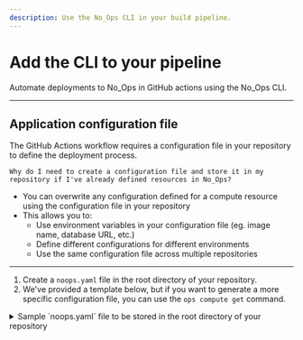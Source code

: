 ```yaml
---
description: Use the No_Ops CLI in your build pipeline.
---
```



# Add the CLI to your pipeline

Automate deployments to No_Ops in GitHub actions using the No_Ops CLI.

---

## Application configuration file

The GitHub Actions workflow requires a configuration file in your repository to define the deployment process.

`Why do I need to create a configuration file and store it in my repository if I've already defined resources in No_Ops?`
  - You can overwrite any configuration defined for a compute resource using the configuration file in your repository
  - This allows you to:
    - Use environment variables in your configuration file (eg. image name, database URL, etc.)
    - Define different configurations for different environments
    - Use the same configuration file across multiple repositories

---

1. Create a `noops.yaml` file in the root directory of your repository.
2. We've provided a template below, but if you want to generate a more specific configuration file, you can use the `ops compute get` command.
<details>
<summary>Sample `noops.yaml` file to be stored in the root directory of your repository</summary>
```yaml
code: website
class: compute

resources:
  - code: website
    type: container
    data:
      # Environment variables passed from the GitHub Actions workflow
      image: ${Repositories_Website_RepositoryUri}:${Image_Tag}

      # These values are optional & will overwrite the values defined in No_Ops
      cpu: 256
      memory: 512
      desired: 2
      port: 80
```
</details>
   
```bash
ops compute get [compute-code] --format=yaml
```

3. Commit this to your repository.

---

## Create an API key

Create a No_Ops API key and store it as a secret in GitHub actions.

1. On the top left of the No_Ops portal, click on the arrow next to your organisation's name, and select `Settings`.

   <Image src="/docs/organisation_settings.webp" />

2. Click on `API Keys` in the left-hand menu, then select `Create` on the right.

   <Image src="/docs/keys/create_key.webp" />

3. Generate a new key and copy it to your clipboard. Store it as a secret in your GitHub repository.

   <Image src="/docs/keys/generate_key.gif" />

If you're unsure about how to add secrets to a GitHub repository, see the following article:

- [Creating secrets for a repository - GitHub Docs](https://docs.github.com/en/actions/security-guides/using-secrets-in-github-actions#creating-secrets-for-a-repository)

---

## Setup GitHub Actions Workflow

We've provided a sample GitHub Actions configuration file below to help you get started.

You can use this as a starting point and modify it to fit your needs.

<details>
<summary>Sample GitHub Actions Workflow</summary>
```yaml
name: No_Ops deployment

on:
  push:
    branches: "main"

concurrency:
  group: "no_ops"
  cancel-in-progress: true

permissions:
  id-token: write
  contents: read

env:
  NOOPS_API_TOKEN: ${{ secrets.NOOPS_API_TOKEN }}

jobs:
  deploy:
    runs-on: ubuntu-latest
    steps:
      - uses: actions/checkout@v4
      - uses: getnoops/action-ops@v0.1
        with:
          tag: v0.4.0

      - id: repository
        run: |
          ops this info --format=env >> $GITHUB_OUTPUT

      - id: build
        run: |
          ops container-repository login | docker login --username ${{steps.repository.outputs.RegistryUsername}} --password-stdin ${{steps.repository.outputs.RegistryUri}}
          docker build -t ${{steps.repository.outputs.Repositories_Website_RepositoryUri}}:${GITHUB_SHA::7} .
          docker push ${{steps.repository.outputs.Repositories_Website_RepositoryUri}}:${GITHUB_SHA::7}
          echo "Image_Tag=${GITHUB_SHA::7}" >> $GITHUB_OUTPUT
      - run: |
          echo $GITHUB_OUTPUT
      - run: |
          ops this update --deploy=dev --next --vars-file .env --vars-file $GITHUB_OUTPUT
        env:
          Repositories_Website_RepositoryUri: ${{steps.repository.outputs.Repositories_Website_RepositoryUri}}
          Image_Tag: ${{steps.build.outputs.Image_Tag}}

```
</details>

- The `ops this` command refers to the `noops.yaml` file in your repository.
- The `ops container-repository login` command logs you into the No_Ops container repository.
- The `ops this update` command updates the deployment with the new image
  - `--next` flag uses the next minor version
  - `--vars-file` flag uses the environment variables from your `.env` file
